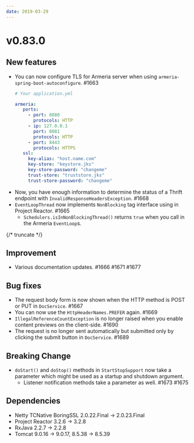 ```yaml
---
date: 2019-03-29
---
```


# v0.83.0

## New features

- You can now configure TLS for Armeria server when using `armeria-spring-boot-autoconfigure`. #1663
  ```yaml
  # Your application.yml

  armeria:
     ports:
       - port: 8080
         protocols: HTTP
       - ip: 127.0.0.1
         port: 8081
         protocols: HTTP
       - port: 8443
         protocols: HTTPS
     ssl:
       key-alias: "host.name.com"
       key-store: "keystore.jks"
       key-store-password: "changeme"
       trust-store: "truststore.jks"
       trust-store-password: "changeme"
  ```
- Now, you have enough information to determine the status of a Thrift endpoint with `InvalidResponseHeadersException`. #1668
- `EventLoopThread` now implements `NonBlocking` tag interface using in Project Reactor. #1665
  - `Schedulers.isInNonBlockingThread()` returns `true` when you call in the Armeria `EventLoop`s.

{/* truncate */}

## Improvement

- Various documentation updates. #1666 #1671 #1677

## Bug fixes

- The request body form is now shown when the HTTP method is POST or PUT in `DocService`. #1667
- You can now use the `HttpHeaderNames.PREFER` again. #1669
- `IllegalReferenceCountException` is no longer raised when you enable content previews on the client-side. #1690
- The request is no longer sent automatically but submitted only by clicking the submit button in `DocService`. #1689

## Breaking Change

- `doStart()` and `doStop()` methods in `StartStopSupport` now take a parameter which might be used as a startup and shutdown argument.
  - Listener notification methods take a parameter as well. #1673 #1675

## Dependencies

- Netty TCNative BoringSSL 2.0.22.Final -> 2.0.23.Final
- Project Reactor 3.2.6 -> 3.2.8
- RxJava 2.2.7 -> 2.2.8
- Tomcat 9.0.16 -> 9.0.17, 8.5.38 -> 8.5.39
